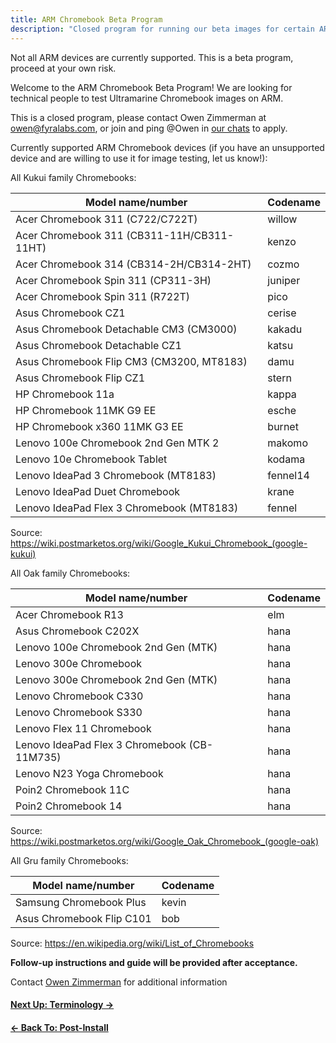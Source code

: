 ```yaml
---
title: ARM Chromebook Beta Program
description: "Closed program for running our beta images for certain ARM chromebooks"
---
```



<Alert type="info">
  Not all ARM devices are currently supported. This is a beta program, proceed
  at your own risk.
</Alert>

Welcome to the ARM Chromebook Beta Program! We are looking for technical people to test Ultramarine Chromebook images on ARM.

This is a closed program, please contact Owen Zimmerman at [owen@fyralabs.com](mailto:owen@fyralabs.com), or join and ping @Owen in [our chats](/en/community/community) to apply.

Currently supported ARM Chromebook devices (if you have an unsupported device and are willing to use it for image testing, let us know!):

All Kukui family Chromebooks:

| Model name/number                          | Codename |
| ------------------------------------------ | -------- |
| Acer Chromebook 311 (C722/C722T)           | willow   |
| Acer Chromebook 311 (CB311-11H/CB311-11HT) | kenzo    |
| Acer Chromebook 314 (CB314-2H/CB314-2HT)   | cozmo    |
| Acer Chromebook Spin 311 (CP311-3H)        | juniper  |
| Acer Chromebook Spin 311 (R722T)           | pico     |
| Asus Chromebook CZ1                        | cerise   |
| Asus Chromebook Detachable CM3 (CM3000)    | kakadu   |
| Asus Chromebook Detachable CZ1             | katsu    |
| Asus Chromebook Flip CM3 (CM3200, MT8183)  | damu     |
| Asus Chromebook Flip CZ1                   | stern    |
| HP Chromebook 11a                          | kappa    |
| HP Chromebook 11MK G9 EE                   | esche    |
| HP Chromebook x360 11MK G3 EE              | burnet   |
| Lenovo 100e Chromebook 2nd Gen MTK 2       | makomo   |
| Lenovo 10e Chromebook Tablet               | kodama   |
| Lenovo IdeaPad 3 Chromebook (MT8183)       | fennel14 |
| Lenovo IdeaPad Duet Chromebook             | krane    |
| Lenovo IdeaPad Flex 3 Chromebook (MT8183)  | fennel   |

Source: https://wiki.postmarketos.org/wiki/Google_Kukui_Chromebook_(google-kukui)

All Oak family Chromebooks:

| Model name/number                            | Codename |
| -------------------------------------------- | -------- |
| Acer Chromebook R13                          | elm      |
| Asus Chromebook C202X                        | hana     |
| Lenovo 100e Chromebook 2nd Gen (MTK)         | hana     |
| Lenovo 300e Chromebook                       | hana     |
| Lenovo 300e Chromebook 2nd Gen (MTK)         | hana     |
| Lenovo Chromebook C330                       | hana     |
| Lenovo Chromebook S330                       | hana     |
| Lenovo Flex 11 Chromebook                    | hana     |
| Lenovo IdeaPad Flex 3 Chromebook (CB-11M735) | hana     |
| Lenovo N23 Yoga Chromebook                   | hana     |
| Poin2 Chromebook 11C                         | hana     |
| Poin2 Chromebook 14                          | hana     |

Source: https://wiki.postmarketos.org/wiki/Google_Oak_Chromebook_(google-oak)

All Gru family Chromebooks:

| Model name/number         | Codename |
| ------------------------- | -------- |
| Samsung Chromebook Plus   | kevin    |
| Asus Chromebook Flip C101 | bob      |

Source: https://en.wikipedia.org/wiki/List_of_Chromebooks

**Follow-up instructions and guide will be provided after acceptance.**

Contact [Owen Zimmerman](mailto:owen@fyralabs.com) for additional information

#### [Next Up: Terminology →](terminology)

#### [← Back To: Post-Install](postinstall)
